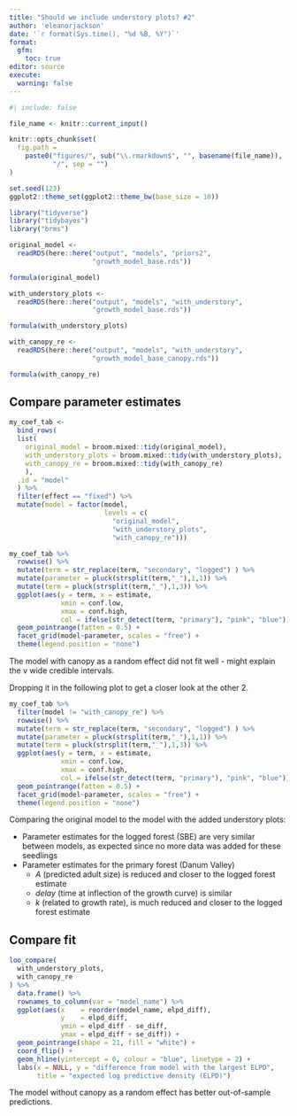 ```yaml
---
title: "Should we include understory plots? #2"
author: 'eleanorjackson'
date: '`r format(Sys.time(), "%d %B, %Y")`' 
format: 
  gfm:
    toc: true
editor: source
execute:
  warning: false
---
```


```r
#| include: false

file_name <- knitr::current_input()

knitr::opts_chunk$set(
  fig.path =
    paste0("figures/", sub("\\.rmarkdown$", "", basename(file_name)), 
           "/", sep = "")
)

set.seed(123)
ggplot2::theme_set(ggplot2::theme_bw(base_size = 10))
```

```r
library("tidyverse")
library("tidybayes")
library("brms")
```


```r
original_model <-
  readRDS(here::here("output", "models", "priors2",
                     "growth_model_base.rds"))

formula(original_model)
```

```r
with_understory_plots <-
  readRDS(here::here("output", "models", "with_understory",
                     "growth_model_base.rds"))

formula(with_understory_plots)
```

```r
with_canopy_re <-
  readRDS(here::here("output", "models", "with_understory",
                     "growth_model_base_canopy.rds"))

formula(with_canopy_re)
```

## Compare parameter estimates

```r
my_coef_tab <-
  bind_rows(
  list(
    original_model = broom.mixed::tidy(original_model), 
    with_understory_plots = broom.mixed::tidy(with_understory_plots),
    with_canopy_re = broom.mixed::tidy(with_canopy_re)
    ),
  .id = "model"
  ) %>% 
  filter(effect == "fixed") %>% 
  mutate(model = factor(model,
                        levels = c(
                          "original_model",
                          "with_understory_plots",
                          "with_canopy_re")))
```

```r
my_coef_tab %>% 
  rowwise() %>% 
  mutate(term = str_replace(term, "secondary", "logged") ) %>% 
  mutate(parameter = pluck(strsplit(term,"_"),1,1)) %>% 
  mutate(term = pluck(strsplit(term,"_"),1,3)) %>% 
  ggplot(aes(y = term, x = estimate,
             xmin = conf.low,
             xmax = conf.high,
             col = ifelse(str_detect(term, "primary"), "pink", "blue"))) +
  geom_pointrange(fatten = 0.5) +
  facet_grid(model~parameter, scales = "free") +
  theme(legend.position = "none")
```

The model with canopy as a random effect did not fit well - 
might explain the v wide credible intervals.

Dropping it in the following plot to get a closer look at the other 2.

```r
my_coef_tab %>% 
  filter(model != "with_canopy_re") %>% 
  rowwise() %>% 
  mutate(term = str_replace(term, "secondary", "logged") ) %>% 
  mutate(parameter = pluck(strsplit(term,"_"),1,1)) %>% 
  mutate(term = pluck(strsplit(term,"_"),1,3)) %>% 
  ggplot(aes(y = term, x = estimate,
             xmin = conf.low,
             xmax = conf.high,
             col = ifelse(str_detect(term, "primary"), "pink", "blue"))) +
  geom_pointrange(fatten = 0.5) +
  facet_grid(model~parameter, scales = "free") +
  theme(legend.position = "none")
```

Comparing the original model to the model with the added understory plots:

- Parameter estimates for the logged forest (SBE) are very similar between models, as expected since no more data was added for these seedlings
- Parameter estimates for the primary forest (Danum Valley) 
  - _A_ (predicted adult size) is reduced and closer to the logged forest estimate
  - _delay_ (time at inflection of the growth curve) is similar
  - _k_ (related to growth rate), is much reduced and closer to the logged forest estimate

## Compare fit

```r
loo_compare(
  with_understory_plots,
  with_canopy_re
) %>% 
  data.frame() %>% 
  rownames_to_column(var = "model_name") %>% 
  ggplot(aes(x    = reorder(model_name, elpd_diff), 
             y    = elpd_diff, 
             ymin = elpd_diff - se_diff, 
             ymax = elpd_diff + se_diff)) +
  geom_pointrange(shape = 21, fill = "white") +
  coord_flip() +
  geom_hline(yintercept = 0, colour = "blue", linetype = 2) +
  labs(x = NULL, y = "difference from model with the largest ELPD", 
       title = "expected log predictive density (ELPD)") 
```

The model without canopy as a random effect has better out-of-sample predictions.
